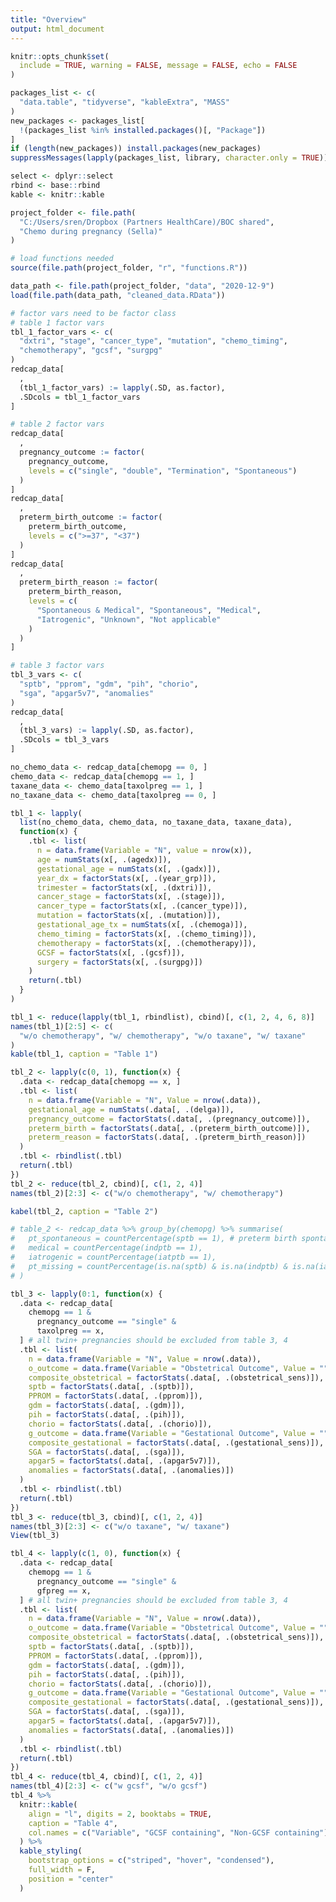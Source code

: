 ```yaml
---
title: "Overview"
output: html_document
---
```


```r
knitr::opts_chunk$set(
  include = TRUE, warning = FALSE, message = FALSE, echo = FALSE
)
```

```r
packages_list <- c(
  "data.table", "tidyverse", "kableExtra", "MASS"
)
new_packages <- packages_list[
  !(packages_list %in% installed.packages()[, "Package"])
]
if (length(new_packages)) install.packages(new_packages)
suppressMessages(lapply(packages_list, library, character.only = TRUE))

select <- dplyr::select
rbind <- base::rbind
kable <- knitr::kable

project_folder <- file.path(
  "C:/Users/sren/Dropbox (Partners HealthCare)/BOC shared",
  "Chemo during pregnancy (Sella)"
)

# load functions needed
source(file.path(project_folder, "r", "functions.R"))

data_path <- file.path(project_folder, "data", "2020-12-9")
load(file.path(data_path, "cleaned_data.RData"))

# factor vars need to be factor class
# table 1 factor vars
tbl_1_factor_vars <- c(
  "dxtri", "stage", "cancer_type", "mutation", "chemo_timing",
  "chemotherapy", "gcsf", "surgpg"
)
redcap_data[
  ,
  (tbl_1_factor_vars) := lapply(.SD, as.factor),
  .SDcols = tbl_1_factor_vars
]

# table 2 factor vars
redcap_data[
  ,
  pregnancy_outcome := factor(
    pregnancy_outcome,
    levels = c("single", "double", "Termination", "Spontaneous")
  )
]
redcap_data[
  ,
  preterm_birth_outcome := factor(
    preterm_birth_outcome,
    levels = c(">=37", "<37")
  )
]
redcap_data[
  ,
  preterm_birth_reason := factor(
    preterm_birth_reason,
    levels = c(
      "Spontaneous & Medical", "Spontaneous", "Medical",
      "Iatrogenic", "Unknown", "Not applicable"
    )
  )
]

# table 3 factor vars
tbl_3_vars <- c(
  "sptb", "pprom", "gdm", "pih", "chorio",
  "sga", "apgar5v7", "anomalies"
)
redcap_data[
  ,
  (tbl_3_vars) := lapply(.SD, as.factor),
  .SDcols = tbl_3_vars
]
```


```r
no_chemo_data <- redcap_data[chemopg == 0, ]
chemo_data <- redcap_data[chemopg == 1, ]
taxane_data <- chemo_data[taxolpreg == 1, ]
no_taxane_data <- chemo_data[taxolpreg == 0, ]

tbl_1 <- lapply(
  list(no_chemo_data, chemo_data, no_taxane_data, taxane_data),
  function(x) {
    .tbl <- list(
      n = data.frame(Variable = "N", value = nrow(x)),
      age = numStats(x[, .(agedx)]),
      gestational_age = numStats(x[, .(gadx)]),
      year_dx = factorStats(x[, .(year_grp)]),
      trimester = factorStats(x[, .(dxtri)]),
      cancer_stage = factorStats(x[, .(stage)]),
      cancer_type = factorStats(x[, .(cancer_type)]),
      mutation = factorStats(x[, .(mutation)]),
      gestational_age_tx = numStats(x[, .(chemoga)]),
      chemo_timing = factorStats(x[, .(chemo_timing)]),
      chemotherapy = factorStats(x[, .(chemotherapy)]),
      GCSF = factorStats(x[, .(gcsf)]),
      surgery = factorStats(x[, .(surgpg)])
    )
    return(.tbl)
  }
)

tbl_1 <- reduce(lapply(tbl_1, rbindlist), cbind)[, c(1, 2, 4, 6, 8)]
names(tbl_1)[2:5] <- c(
  "w/o chemotherapy", "w/ chemotherapy", "w/o taxane", "w/ taxane"
)
kable(tbl_1, caption = "Table 1")
```

```r
tbl_2 <- lapply(c(0, 1), function(x) {
  .data <- redcap_data[chemopg == x, ]
  .tbl <- list(
    n = data.frame(Variable = "N", Value = nrow(.data)),
    gestational_age = numStats(.data[, .(delga)]),
    pregnancy_outcome = factorStats(.data[, .(pregnancy_outcome)]),
    preterm_birth = factorStats(.data[, .(preterm_birth_outcome)]),
    preterm_reason = factorStats(.data[, .(preterm_birth_reason)])
  )
  .tbl <- rbindlist(.tbl)
  return(.tbl)
})
tbl_2 <- reduce(tbl_2, cbind)[, c(1, 2, 4)]
names(tbl_2)[2:3] <- c("w/o chemotherapy", "w/ chemotherapy")

kabel(tbl_2, caption = "Table 2")

# table_2 <- redcap_data %>% group_by(chemopg) %>% summarise(
#   pt_spontaneous = countPercentage(sptb == 1), # preterm birth spontaneous
#   medical = countPercentage(indptb == 1),
#   iatrogenic = countPercentage(iatptb == 1),
#   pt_missing = countPercentage(is.na(sptb) & is.na(indptb) & is.na(iatptb))
# )
```

```r
tbl_3 <- lapply(0:1, function(x) {
  .data <- redcap_data[
    chemopg == 1 &
      pregnancy_outcome == "single" &
      taxolpreg == x,
  ] # all twin+ pregnancies should be excluded from table 3, 4
  .tbl <- list(
    n = data.frame(Variable = "N", Value = nrow(.data)),
    o_outcome = data.frame(Variable = "Obstetrical Outcome", Value = ""),
    composite_obstetrical = factorStats(.data[, .(obstetrical_sens)]),
    sptb = factorStats(.data[, .(sptb)]),
    PPROM = factorStats(.data[, .(pprom)]),
    gdm = factorStats(.data[, .(gdm)]),
    pih = factorStats(.data[, .(pih)]),
    chorio = factorStats(.data[, .(chorio)]),
    g_outcome = data.frame(Variable = "Gestational Outcome", Value = ""),
    composite_gestational = factorStats(.data[, .(gestational_sens)]),
    SGA = factorStats(.data[, .(sga)]),
    apgar5 = factorStats(.data[, .(apgar5v7)]),
    anomalies = factorStats(.data[, .(anomalies)])
  )
  .tbl <- rbindlist(.tbl)
  return(.tbl)
})
tbl_3 <- reduce(tbl_3, cbind)[, c(1, 2, 4)]
names(tbl_3)[2:3] <- c("w/o taxane", "w/ taxane")
View(tbl_3)
```


```r
tbl_4 <- lapply(c(1, 0), function(x) {
  .data <- redcap_data[
    chemopg == 1 &
      pregnancy_outcome == "single" &
      gfpreg == x,
  ] # all twin+ pregnancies should be excluded from table 3, 4
  .tbl <- list(
    n = data.frame(Variable = "N", Value = nrow(.data)),
    o_outcome = data.frame(Variable = "Obstetrical Outcome", Value = ""),
    composite_obstetrical = factorStats(.data[, .(obstetrical_sens)]),
    sptb = factorStats(.data[, .(sptb)]),
    PPROM = factorStats(.data[, .(pprom)]),
    gdm = factorStats(.data[, .(gdm)]),
    pih = factorStats(.data[, .(pih)]),
    chorio = factorStats(.data[, .(chorio)]),
    g_outcome = data.frame(Variable = "Gestational Outcome", Value = ""),
    composite_gestational = factorStats(.data[, .(gestational_sens)]),
    SGA = factorStats(.data[, .(sga)]),
    apgar5 = factorStats(.data[, .(apgar5v7)]),
    anomalies = factorStats(.data[, .(anomalies)])
  )
  .tbl <- rbindlist(.tbl)
  return(.tbl)
})
tbl_4 <- reduce(tbl_4, cbind)[, c(1, 2, 4)]
names(tbl_4)[2:3] <- c("w gcsf", "w/o gcsf")
tbl_4 %>%
  knitr::kable(
    align = "l", digits = 2, booktabs = TRUE,
    caption = "Table 4",
    col.names = c("Variable", "GCSF containing", "Non-GCSF containing")
  ) %>%
  kable_styling(
    bootstrap_options = c("striped", "hover", "condensed"),
    full_width = F,
    position = "center"
  )
```




